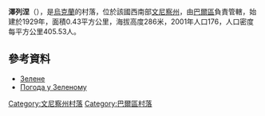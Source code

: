 {{coord|48|53|22|N|27|44|25|E|scale:30000|display=title}}

'''澤列涅'''（{{lang-uk|Зелене}}），是[[烏克蘭|烏克蘭]]的村落，位於該國西南部[[文尼察州|文尼察州]]，由[[巴爾區|巴爾區]]負責管轄，始建於1929年，面積0.43平方公里，海拔高度286米，2001年人口176，人口密度每平方公里405.53人。

==參考資料==
* [http://w1.c1.rada.gov.ua/pls/z7503/A005?rdat1=31.03.2014&rf7571=1360 Зелене]
* [http://www.gismeteo.ua/ua/weather-zelene-75093/ Погода у Зеленому] {{Wayback|url=http://www.gismeteo.ua/ua/weather-zelene-75093/ |date=20171004084959 }}

[[Category:文尼察州村落|Category:文尼察州村落]]
[[Category:巴爾區村落|Category:巴爾區村落]]


{{Vinnytsia-geo-stub}}
